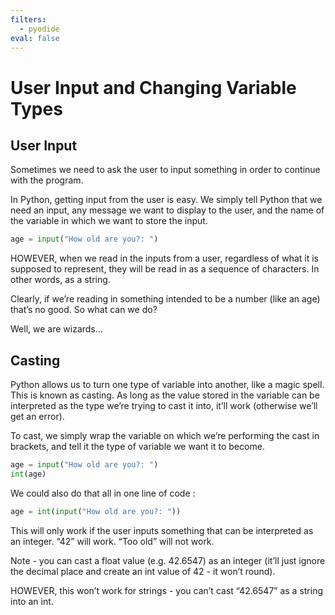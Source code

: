 ```yaml
---
filters:
  - pyodide
eval: false
---
```



# User Input and Changing Variable Types

## User Input

Sometimes we need to ask the user to input something in order to continue with the program.

In Python, getting input from the user is easy.  We simply tell Python that we need an input, any message we want to display to the user, and the name of the variable in which we want to store the input.

```python
age = input("How old are you?: ")
```

:::{.callout-important}
HOWEVER, when we read in the inputs from a user, regardless of what it is supposed to represent, they will be read in as a sequence of characters.  In other words, as a string.

Clearly, if we’re reading in something intended to be a number (like an age) that’s no good.  So what can we do?

Well, we are wizards…
:::

## Casting

Python allows us to turn one type of variable into another, like a magic spell.  This is known as casting.  As long as the value stored in the variable can be interpreted as the type we’re trying to cast it into, it’ll work (otherwise we’ll get an error).

To cast, we simply wrap the variable on which we’re performing the cast in brackets, and tell it the type of variable we want it to become.

```python
age = input("How old are you?: ")
int(age)
```

We could also do that all in one line of code :

```python
age = int(input("How old are you?: "))
```

This will only work if the user inputs something that can be interpreted as an integer.  “42” will work. “Too old” will not work.

:::{.callout-warning}
Note - you can cast a float value (e.g. 42.6547) as an integer (it’ll just ignore the decimal place and create an int value of 42 - it won’t round).

HOWEVER, this won’t work for strings - you can’t cast “42.6547” as a string into an int.
:::
